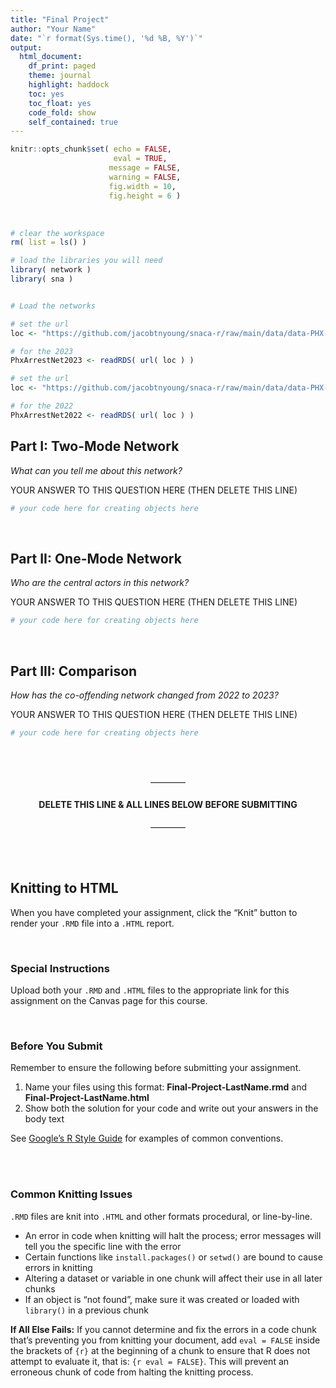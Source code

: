 ```yaml
---
title: "Final Project"
author: "Your Name"
date: "`r format(Sys.time(), '%d %B, %Y')`"
output: 
  html_document:
    df_print: paged
    theme: journal
    highlight: haddock
    toc: yes
    toc_float: yes
    code_fold: show
    self_contained: true
---
```


```r

knitr::opts_chunk$set( echo = FALSE,
                       eval = TRUE,
                      message = FALSE, 
                      warning = FALSE, 
                      fig.width = 10, 
                      fig.height = 6 )

```

<br>

```r

# clear the workspace
rm( list = ls() )

# load the libraries you will need
library( network )
library( sna )


# Load the networks

# set the url
loc <- "https://github.com/jacobtnyoung/snaca-r/raw/main/data/data-PHX-arrest-2023-net.rds"

# for the 2023
PhxArrestNet2023 <- readRDS( url( loc ) )

# set the url
loc <- "https://github.com/jacobtnyoung/snaca-r/raw/main/data/data-PHX-arrest-2022-net.rds"

# for the 2022
PhxArrestNet2022 <- readRDS( url( loc ) )

```


## Part I: Two-Mode Network

*What can you tell me about this network?* 

YOUR ANSWER TO THIS QUESTION HERE (THEN DELETE THIS LINE)

```r

# your code here for creating objects here

```

<br>

## Part II: One-Mode Network

*Who are the central actors in this network?* 

YOUR ANSWER TO THIS QUESTION HERE (THEN DELETE THIS LINE)

```r

# your code here for creating objects here

```

<br>

## Part III: Comparison

*How has the co-offending network changed from 2022 to 2023?* 

YOUR ANSWER TO THIS QUESTION HERE (THEN DELETE THIS LINE)

```r

# your code here for creating objects here

```

<br>
<br>

<center>------------<h4> **DELETE THIS LINE & ALL LINES BELOW BEFORE SUBMITTING** </h4>------------</center>

<br>
<br>

## Knitting to HTML

When you have completed your assignment, click the "Knit" button to render your `.RMD` file into a `.HTML` report.

<br>

### Special Instructions

Upload both your `.RMD` and `.HTML` files to the appropriate link for this assignment on the Canvas page for this course.

<br>

### Before You Submit

Remember to ensure the following before submitting your assignment.

1. Name your files using this format: **Final-Project-LastName.rmd** and **Final-Project-LastName.html**
2. Show both the solution for your code and write out your answers in the body text 

See [Google's R Style Guide](https://google.github.io/styleguide/Rguide.xml) for examples of common conventions.

<br>
<br>

### Common Knitting Issues

`.RMD` files are knit into `.HTML` and other formats procedural, or line-by-line.

* An error in code when knitting will halt the process; error messages will tell you the specific line with the error
* Certain functions like `install.packages()` or `setwd()` are bound to cause errors in knitting 
* Altering a dataset or variable in one chunk will affect their use in all later chunks
* If an object is "not found", make sure it was created or loaded with `library()` in a previous chunk

**If All Else Fails:** If you cannot determine and fix the errors in a code chunk that's preventing you from knitting your document, add `eval = FALSE` inside the brackets of `{r}` at the beginning of a chunk to ensure that R does not attempt to evaluate it, that is: `{r eval = FALSE}`. This will prevent an erroneous chunk of code from halting the knitting process.  
